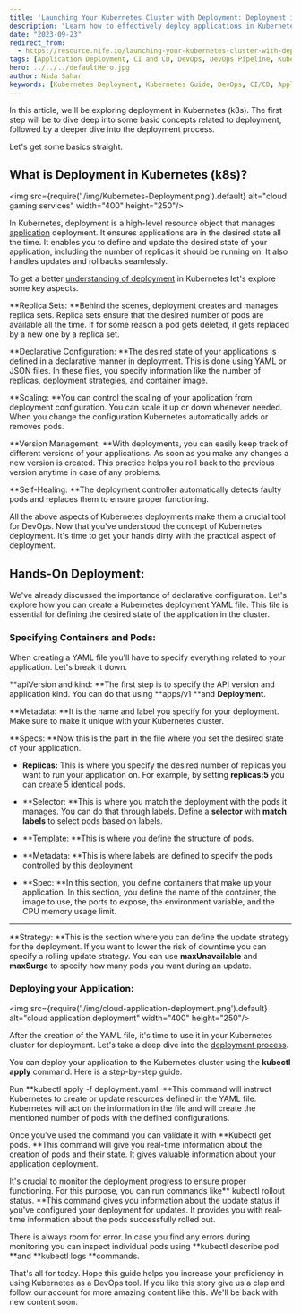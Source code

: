 ```yaml
---
title: 'Launching Your Kubernetes Cluster with Deployment: Deployment in K8s for DevOps'
description: "Learn how to effectively deploy applications in Kubernetes (k8s) with this comprehensive guide. Explore key concepts like replica sets, declarative configuration, scaling, version management, and self-healing. Gain hands-on experience with creating a deployment YAML file and using `kubectl` commands for deploying and managing your Kubernetes clusters."
date: "2023-09-23"
redirect_from: 
  - https://resource.nife.io/launching-your-kubernetes-cluster-with-deployment-devops/
tags: [Application Deployment, CI and CD, DevOps, DevOps Pipeline, Kubernetes]
hero: ../../../defaultHero.jpg
author: Nida Sahar
keywords: [Kubernetes Deployment, Kubernetes Guide, DevOps, CI/CD, Application Deployment, Kubernetes YAML, Kubernetes Cluster]
---
```


In this article, we'll be exploring deployment in Kubernetes (k8s). The first step will be to dive deep into some basic concepts related to deployment, followed by a deeper dive into the deployment process.

Let's get some basics straight.

## **What is Deployment in Kubernetes (k8s)?**


<img src={require('./img/Kubernetes-Deployment.png').default} alt="cloud gaming services" width="400" height="250"/>
<br/>


 
In Kubernetes, deployment is a high-level resource object that manages [application](/blog/application-deployment-and-the-various-deployment-types-explained/) deployment. It ensures applications are in the desired state all the time. It enables you to define and update the desired state of your application, including the number of replicas it should be running on. It also handles updates and rollbacks seamlessly.

To get a better [understanding of deployment](/blog/understanding-continuous-integration-ci-and-continuous-deployment-cd-in-devops/) in Kubernetes let's explore some key aspects.

**Replica Sets: **Behind the scenes, deployment creates and manages replica sets. Replica sets ensure that the desired number of pods are available all the time. If for some reason a pod gets deleted, it gets replaced by a new one by a replica set.

**Declarative Configuration: **The desired state of your applications is defined in a declarative manner in deployment. This is done using YAML or JSON files. In these files, you specify information like the number of replicas, deployment strategies, and container image.

**Scaling: **You can control the scaling of your application from deployment configuration. You can scale it up or down whenever needed. When you change the configuration Kubernetes automatically adds or removes pods.

**Version Management: **With deployments, you can easily keep track of different versions of your applications. As soon as you make any changes a new version is created. This practice helps you roll back to the previous version anytime in case of any problems.

**Self-Healing: **The deployment controller automatically detects faulty pods and replaces them to ensure proper functioning.

All the above aspects of Kubernetes deployments make them a crucial tool for DevOps. Now that you've understood the concept of Kubernetes deployment. It's time to get your hands dirty with the practical aspect of deployment.

## **Hands-On Deployment:**

We've already discussed the importance of declarative configuration. Let's explore how you can create a Kubernetes deployment YAML file. This file is essential for defining the desired state of the application in the cluster.

### **Specifying Containers and Pods:**

When creating a YAML file you'll have to specify everything related to your application. Let's break it down.

**apiVersion and kind: **The first step is to specify the API version and application kind. You can do that using **apps/v1 **and **Deployment**.

**Metadata: **It is the name and label you specify for your deployment. Make sure to make it unique with your Kubernetes cluster.

**Specs: **Now this is the part in the file where you set the desired state of your application.

- **Replicas:** This is where you specify the desired number of replicas you want to run your application on. For example, by setting **replicas:5** you can create 5 identical pods.

* **Selector: **This is where you match the deployment with the pods it manages. You can do that through labels. Define a **selector** with **match labels** to select pods based on labels.

- **Template: **This is where you define the structure of pods.

* **Metadata: **This is where labels are defined to specify the pods controlled by this deployment

- **Spec: **In this section, you define containers that make up your application. In this section, you define the name of the container, the image to use, the ports to expose, the environment variable, and the CPU memory usage limit.

---

**Strategy: **This is the section where you can define the update strategy for the deployment. If you want to lower the risk of downtime you can specify a rolling update strategy. You can use **maxUnavailable** and **maxSurge** to specify how many pods you want during an update.

### **Deploying your Application:**

<img src={require('./img/cloud-application-deployment.png').default} alt="cloud application deployment" width="400" height="250"/>
<br/>


 
After the creation of the YAML file, it's time to use it in your Kubernetes cluster for deployment. Let's take a deep dive into the [deployment process](/blog/simplify-your-deployment-process-cheap-cloud-alternative/).

You can deploy your application to the Kubernetes cluster using the **kubectl apply** command. Here is a step-by-step guide.

Run **kubectl apply -f deployment.yaml. **This command will instruct Kubernetes to create or update resources defined in the YAML file. Kubernetes will act on the information in the file and will create the mentioned number of pods with the defined configurations.

Once you've used the command you can validate it with **Kubectl get pods. **This command will give you real-time information about the creation of pods and their state. It gives valuable information about your application deployment.

It's crucial to monitor the deployment progress to ensure proper functioning. For this purpose, you can run commands like** kubectl rollout status. **This command gives you information about the update status if you've configured your deployment for updates. It provides you with real-time information about the pods successfully rolled out.

There is always room for error. In case you find any errors during monitoring you can inspect individual pods using **kubectl describe pod **and **kubectl logs **commands.

That's all for today. Hope this guide helps you increase your proficiency in using Kubernetes as a DevOps tool. If you like this story give us a clap and follow our account for more amazing content like this. We'll be back with new content soon.
